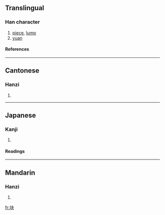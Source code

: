 {{see|塊}}

==Translingual==
===Han character===
{{Han char|rn=32|rad=土|as=04|sn=7|four=|canj=土木大 (GDK)}}
# [[piece]], [[lump]]
# [[yuan]]
====References====
{{Han ref|kx=0226.101|dkj=04948|dj=0461.110|hdz=10428.050|uh=5757|ud=22359}}
----
==Cantonese==
===Hanzi===
{{yue-hanzi|jyut=|y=faai3}}
# {{defn|Cantonese}}
----
==Japanese==
===Kanji===
{{ja-kanji|grade=|rs=土04}}
# {{defn|Japanese}} 
====Readings====
{{ja-readings|on=[[かい]] (kai)|kun=}}
----
==Mandarin==
===Hanzi===
{{cmn-hanzi|tra=塊|pin=[[kuài]] ([[kuai4]])|wg=k'uai<sup>4</sup>}}
# {{defn|Mandarin}}

[[fr:块]]